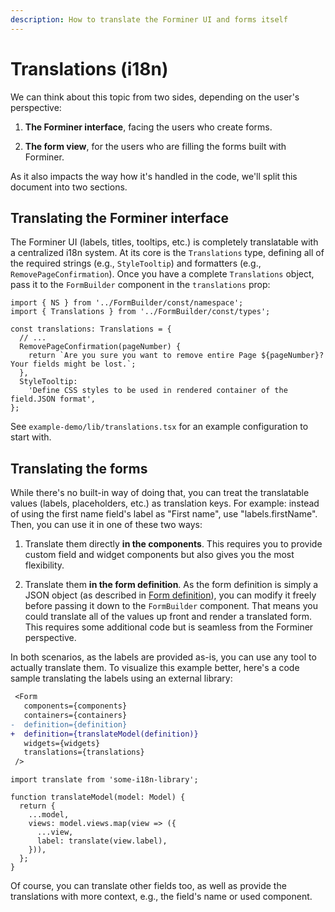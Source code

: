 ```yaml
---
description: How to translate the Forminer UI and forms itself
---
```


# Translations (i18n)

We can think about this topic from two sides, depending on the user's perspective:

1. **The Forminer interface**, facing the users who create forms.

2. **The form view**, for the users who are filling the forms built with Forminer.

As it also impacts the way how it's handled in the code, we'll split this document into two sections.

## Translating the Forminer interface

The Forminer UI (labels, titles, tooltips, etc.) is completely translatable with a centralized i18n system. At its core is the `Translations` type, defining all of the required strings (e.g., `StyleTooltip`) and formatters (e.g., `RemovePageConfirmation`). Once you have a complete `Translations` object, pass it to the `FormBuilder` component in the `translations` prop:

```tsx
import { NS } from '../FormBuilder/const/namespace';
import { Translations } from '../FormBuilder/const/types';

const translations: Translations = {
  // ...
  RemovePageConfirmation(pageNumber) {
    return `Are you sure you want to remove entire Page ${pageNumber}? Your fields might be lost.`;
  },
  StyleTooltip:
    'Define CSS styles to be used in rendered container of the field.JSON format',
};
```

See `example-demo/lib/translations.tsx` for an example configuration to start with.

## Translating the forms

While there's no built-in way of doing that, you can treat the translatable values (labels, placeholders, etc.) as translation keys. For example: instead of using the first name field's label as "First name", use "labels.firstName". Then, you can use it in one of these two ways:

1. Translate them directly **in the components**. This requires you to provide custom field and widget components but also gives you the most flexibility.

2. Translate them **in the form definition**. As the form definition is simply a JSON object (as described in [Form definition](form-definition)), you can modify it freely before passing it down to the `FormBuilder` component. That means you could translate all of the values up front and render a translated form. This requires some additional code but is seamless from the Forminer perspective.

In both scenarios, as the labels are provided as-is, you can use any tool to actually translate them. To visualize this example better, here's a code sample translating the labels using an external library:

```diff
 <Form
   components={components}
   containers={containers}
-  definition={definition}
+  definition={translateModel(definition)}
   widgets={widgets}
   translations={translations}
 />
```

```tsx
import translate from 'some-i18n-library';

function translateModel(model: Model) {
  return {
    ...model,
    views: model.views.map(view => ({
      ...view,
      label: translate(view.label),
    })),
  };
}
```

Of course, you can translate other fields too, as well as provide the translations with more context, e.g., the field's name or used component.
